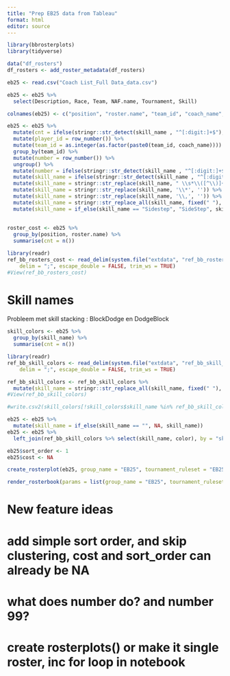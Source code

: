 ```yaml
---
title: "Prep EB25 data from Tableau"
format: html
editor: source
---
```


```r
library(bbrosterplots)
library(tidyverse)
```

```r
data("df_rosters")
df_rosters <- add_roster_metadata(df_rosters)
```

```r
eb25 <- read.csv("Coach List_Full Data_data.csv")

eb25 <- eb25 %>%
  select(Description, Race, Team, NAF.name, Tournament, Skill)

colnames(eb25) <- c("position", "roster.name", "team_id", "coach_name", "group_name", "skill_name")

eb25 <- eb25 %>%
  mutate(cnt = ifelse(stringr::str_detect(skill_name , "^[:digit:]+$"), as.integer(skill_name), 1)) %>%
  mutate(player_id = row_number()) %>%
  mutate(team_id = as.integer(as.factor(paste0(team_id, coach_name)))) %>%
  group_by(team_id) %>%
  mutate(number = row_number()) %>%
  ungroup() %>%
  mutate(number = ifelse(stringr::str_detect(skill_name , "^[:digit:]+$"), 99, number)) %>%
  mutate(skill_name = ifelse(stringr::str_detect(skill_name , "^[:digit:]+$"), "", skill_name)) %>%
  mutate(skill_name = stringr::str_replace(skill_name, " \\s*\\([^\\)]+\\)", "")) %>%
  mutate(skill_name = stringr::str_replace(skill_name, '\\*', '')) %>%
  mutate(skill_name = stringr::str_replace(skill_name, '\\,', '')) %>%
  mutate(skill_name = stringr::str_replace_all(skill_name, fixed(" "), "")) %>%
  mutate(skill_name = if_else(skill_name == "Sidestep", "SideStep", skill_name))
  
  
roster_cost <- eb25 %>%
  group_by(position, roster.name) %>%
  summarise(cnt = n())


```

```r
library(readr)
ref_bb_rosters_cost <- read_delim(system.file("extdata", "ref_bb_rosters_cost.csv", package = "bbrosterplots"), 
    delim = ";", escape_double = FALSE, trim_ws = TRUE)
#View(ref_bb_rosters_cost)
```

# Skill names

Probleem met skill stacking : BlockDodge en DodgeBlock

```r
skill_colors <- eb25 %>%
  group_by(skill_name) %>%
  summarise(cnt = n())

library(readr)
ref_bb_skill_colors <- read_delim(system.file("extdata", "ref_bb_skill_colors.csv", package = "bbrosterplots"), 
    delim = ";", escape_double = FALSE, trim_ws = TRUE)

ref_bb_skill_colors <- ref_bb_skill_colors %>%
  mutate(skill_name = stringr::str_replace_all(skill_name, fixed(" "), ""))
#View(ref_bb_skill_colors)

#write.csv2(skill_colors[!skill_colors$skill_name %in% ref_bb_skill_colors$skill_name,], "skill_colors.csv")
```

```r
eb25 <- eb25 %>%
  mutate(skill_name = if_else(skill_name == "", NA, skill_name))
eb25 <- eb25 %>%
  left_join(ref_bb_skill_colors %>% select(skill_name, color), by = "skill_name")

eb25$sort_order <- 1
eb25$cost <- NA


```


```r
create_rosterplot(eb25, group_name = "EB25", tournament_ruleset = "EB25")
```

```r
render_rosterbook(params = list(group_name = "EB25", tournament_ruleset = "EB25", perc = FALSE, team = FALSE))
```


# New feature ideas

# add simple sort order, and skip clustering, cost and sort_order can already be NA
# what does number do? and number 99?
# create rosterplots() or make it single roster, inc for loop in notebook
